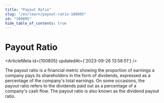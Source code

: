 ```yaml
---
title: "Payout Ratio"
slug: "/en/learn/payout-ratio-100805"
id: "100805"
hide_table_of_contents: true
---
```



# Payout Ratio

<ArticleMeta id={100805} updatedAt={'2023-09-26 13:58:51'} />
<div className='border-solid border-b border-t-0 my-4 border-[var(--ifm-color-gray-300)]' />

The payout ratio is a financial metric showing the proportion of earnings a company pays its shareholders in the form of dividends, expressed as a percentage of the company's total earnings. On some occasions, the payout ratio refers to the dividends paid out as a percentage of a company's cash flow. The payout ratio is also known as the dividend payout ratio.

